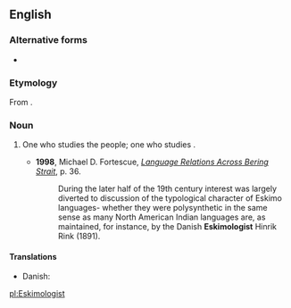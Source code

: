 ==English==

===Alternative forms===
* {{l|en|eskimologist}}

===Etymology===
From {{suffix|Eskimology|ist|lang=en}}.

===Noun===
{{en-noun}}

# {{lb|en|rare}} One who studies the {{l|en|Eskimo}} people; one who studies {{l|en|Eskimology}}.
#* '''1998''', Michael D. Fortescue, ''[http://books.google.com/books?id=Su_xVd0gTOcC&pg=PA36&dq=Eskimologist&sig=C8CpPQLAXnlUg3qbL6GoQSvMpAk Language Relations Across Bering Strait]'', p. 36.
#*: During the later half of the 19th century interest was largely diverted to discussion of the typological character of Eskimo languages- whether they were polysynthetic in the same sense as many North American Indian languages are, as maintained, for instance, by the Danish '''Eskimologist''' Hinrik Rink (1891).

====Translations====
{{trans-top|one who studies the Eskimo people}}
* Danish: {{t|da|eskimolog|c}}
{{trans-mid}}
{{trans-bottom}}

[[pl:Eskimologist]]